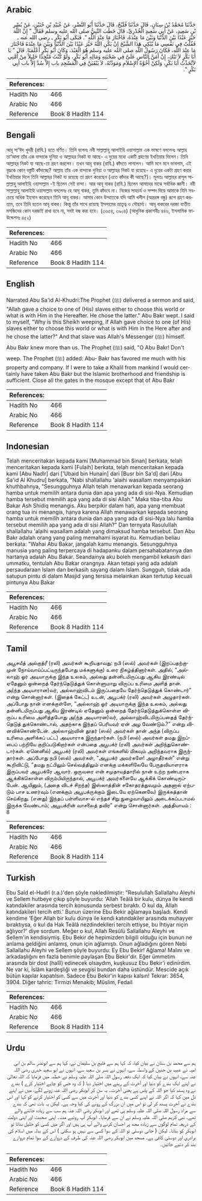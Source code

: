 ## Arabic


<div dir="rtl" lang="ar" style={{fontSize:'larger',backgroundColor:'#f8f9fa',padding:20}}>
حَدَّثَنَا مُحَمَّدُ بْنُ سِنَانٍ، قَالَ حَدَّثَنَا فُلَيْحٌ، قَالَ حَدَّثَنَا أَبُو النَّضْرِ، عَنْ عُبَيْدِ بْنِ حُنَيْنٍ، عَنْ بُسْرِ بْنِ سَعِيدٍ، عَنْ أَبِي سَعِيدٍ الْخُدْرِيِّ، قَالَ خَطَبَ النَّبِيُّ صلى الله عليه وسلم فَقَالَ ‏"‏ إِنَّ اللَّهَ خَيَّرَ عَبْدًا بَيْنَ الدُّنْيَا وَبَيْنَ مَا عِنْدَهُ، فَاخْتَارَ مَا عِنْدَ اللَّهِ ‏"‏‏.‏ فَبَكَى أَبُو بَكْرٍ ـ رضى الله عنه ـ فَقُلْتُ فِي نَفْسِي مَا يُبْكِي هَذَا الشَّيْخَ إِنْ يَكُنِ اللَّهُ خَيَّرَ عَبْدًا بَيْنَ الدُّنْيَا وَبَيْنَ مَا عِنْدَهُ فَاخْتَارَ مَا عِنْدَ اللَّهِ، فَكَانَ رَسُولُ اللَّهِ صلى الله عليه وسلم هُوَ الْعَبْدَ، وَكَانَ أَبُو بَكْرٍ أَعْلَمَنَا‏.‏ قَالَ ‏"‏ يَا أَبَا بَكْرٍ لاَ تَبْكِ، إِنَّ أَمَنَّ النَّاسِ عَلَىَّ فِي صُحْبَتِهِ وَمَالِهِ أَبُو بَكْرٍ، وَلَوْ كُنْتُ مُتَّخِذًا خَلِيلاً مِنْ أُمَّتِي لاَتَّخَذْتُ أَبَا بَكْرٍ، وَلَكِنْ أُخُوَّةُ الإِسْلاَمِ وَمَوَدَّتُهُ، لاَ يَبْقَيَنَّ فِي الْمَسْجِدِ باب إِلاَّ سُدَّ إِلاَّ باب أَبِي بَكْرٍ ‏"‏‏.‏
</div>
<div style={{backgroundColor:'#f8f9fa',padding:20, marginBottom: 10}}><table> <thead> <tr> <th>References:</th> <th></th> </tr> </thead> <tbody><tr><td>Hadith No</td><td>466</td></tr><tr><td>Arabic No</td><td>466</td></tr><tr><td>Reference</td><td>Book 8 Hadith 114</td></tr></tbody></table></div>

## Bengali


<div dir="ltr" lang="bn" style={{fontSize:'larger',backgroundColor:'#f8f9fa',padding:20}}>
আবূ সা‘ঈদ খুদরী (রাযি.) হতে বর্ণিত। তিনি বলেনঃ নবী সাল্লাল্লাহু আলাইহি ওয়াসাল্লাম এক ভাষণে বললেনঃ আল্লাহ তা‘আলা তাঁর এক বান্দাকে দুনিয়া ও আল্লাহর নিকট যা আছে- এ দুয়ের মধ্যে একটি গ্রহণের ইখতিয়ার দিলেন। তিনি আল্লাহর নিকট যা আছে-তা গ্রহণ করলেন। তখন আবূ বাকর (রাযি.) কাঁদতে লাগলেন। আমি মনে মনে ভাবলাম, এই বৃদ্ধকে কোন্ বস্তুটি কাঁদাচ্ছে? আল্লাহ তাঁর এক বান্দাকে দুনিয়া ও আল্লাহর নিকট যা রয়েছে- এ দুয়ের একটা গ্রহণ করার ইখতিয়ার দিলে তিনি আল্লাহর নিকট যা রয়েছে তা গ্রহণ করেছেন (এতে কাঁদার কী আছে?)। মূলতঃ আল্লাহর রাসূল সাল্লাল্লাহু আলাইহি ওয়াসাল্লাম -ই ছিলেন সেই বান্দা। আর আবূ বাকর (রাযি.) ছিলেন আমাদের মাঝে সর্বাধিক জ্ঞানী। নবী সাল্লাল্লাহু আলাইহি ওয়াসাল্লাম বললেনঃ হে আবূ বাকর, তুমি কাঁদবে না। নিজের সাহচর্য ও সম্পদ দিয়ে আমাকে যিনি সবচেয়ে অধিক ইহসান করেছেন তিনি আবূ বাকর। আমার কোন উম্মাতকে যদি আমি খলীল (অন্তরঙ্গ বন্ধু) রূপে গ্রহণ করতাম, তবে তিনি হতেন আবূ বাকর। কিন্তু তাঁর সাথে রয়েছে ইসলামের ভ্রাতৃত্ব ও সৌহার্দ্য। আবূ বাকরের দরজা ব্যতীত মসজিদের কোন দরজাই রাখা হবে না, সবই বন্ধ করা হবে। (৩৬৫৪, ৩৯০৪) (আধুনিক প্রকাশনীঃ ৪৪৬, ইসলামিক ফাউন্ডেশনঃ ৪৫২)
</div>
<div style={{backgroundColor:'#f8f9fa',padding:20, marginBottom: 10}}><table> <thead> <tr> <th>References:</th> <th></th> </tr> </thead> <tbody><tr><td>Hadith No</td><td>466</td></tr><tr><td>Arabic No</td><td>466</td></tr><tr><td>Reference</td><td>Book 8 Hadith 114</td></tr></tbody></table></div>

## English


<div dir="ltr" lang="en" style={{fontSize:'larger',backgroundColor:'#f8f9fa',padding:20}}>
Narrated Abu Sa'id Al-Khudri:The Prophet (ﷺ) delivered a sermon and said, "Allah gave a choice to one of (His) slaves either to choose this world or what is with Him in the Hereafter. He chose the latter." Abu Bakr wept. I said to myself, "Why is this Sheikh weeping, if Allah gave choice to one (of His) slaves either to choose this world or what is with Him in the Here after and he chose the latter?" And that slave was Allah's Messenger (ﷺ) himself. Abu Bakr knew more than us. The Prophet (ﷺ) said, "O Abu Bakr! Don't weep. The Prophet (ﷺ) added: Abu- Bakr has favored me much with his property and company. If I were to take a Khalil from mankind I would certainly have taken Abu Bakr but the Islamic brotherhood and friendship is sufficient. Close all the gates in the mosque except that of Abu Bakr
</div>
<div style={{backgroundColor:'#f8f9fa',padding:20, marginBottom: 10}}><table> <thead> <tr> <th>References:</th> <th></th> </tr> </thead> <tbody><tr><td>Hadith No</td><td>466</td></tr><tr><td>Arabic No</td><td>466</td></tr><tr><td>Reference</td><td>Book 8 Hadith 114</td></tr></tbody></table></div>

## Indonesian


<div dir="ltr" lang="id" style={{fontSize:'larger',backgroundColor:'#f8f9fa',padding:20}}>
Telah menceritakan kepada kami [Muhammad bin Sinan] berkata, telah menceritakan kepada kami [Fulaih] berkata, telah menceritakan kepada kami [Abu Nadlr] dari ['Ubaid bin Hunain] dari [Busr bin Sa'd] dari [Abu Sa'id Al Khudru] berkata, "Nabi shallallahu 'alaihi wasallam menyampaikan khuthbahnya, "Sesungguhnya Allah telah menawarkan kepada seorang hamba untuk memilih antara dunia dan apa yang ada di sisi-Nya. Kemudian hamba tersebut memilih apa yang ada di sisi Allah." Maka tiba-tiba Abu Bakar Ash Shidiq menangis. Aku berpikir dalam hati, apa yang membuat orang tua ini menangis, hanya karena Allah menawarkan kepada seorang hamba untuk memilih antara dunia dan apa yang ada di sisi-Nya lalu hamba tersebut memilih apa yang ada di sisi Allah?" Dan ternyata Rasulullah shallallahu 'alaihi wasallam adalah yang dimaksud hamba tersebut. Dan Abu Bakr adalah orang yang paling memahami isyarat itu. Kemudian beliau berkata: "Wahai Abu Bakar, jangalah kamu menangis. Sesungguhnya manusia yang paling terpercaya di hadapanku dalam persahabatannya dan hartanya adalah Abu Bakar. Seandainya aku boleh mengambil kekasih dari ummatku, tentulah Abu Bakar orangnya. Akan tetapi yang ada adalah persaudaraan Islam dan berkasih sayang dalam Islam. Sungguh, tidak ada satupun pintu di dalam Masjid yang tersisa melainkan akan tertutup kecuali pintunya Abu Bakar
</div>
<div style={{backgroundColor:'#f8f9fa',padding:20, marginBottom: 10}}><table> <thead> <tr> <th>References:</th> <th></th> </tr> </thead> <tbody><tr><td>Hadith No</td><td>466</td></tr><tr><td>Arabic No</td><td>466</td></tr><tr><td>Reference</td><td>Book 8 Hadith 114</td></tr></tbody></table></div>

## Tamil


<div dir="ltr" lang="ta" style={{fontSize:'larger',backgroundColor:'#f8f9fa',padding:20}}>
அபூசயீத் அல்குத்ரீ (ரலி) அவர்கள் கூறியதாவது: நபி (ஸல்) அவர்கள் (இறப்பதற்குமுன் நோய்வாய்ப்பட்டிருந்தபோது மக்களுக்கு) உரை நிகழ்த்தினார்கள். அதில், “அல்லாஹ் ஓர் அடியாருக்கு இந்த உலகம், அல்லது தன்னிடமிருப்பது ஆகிய இரண்டில் ஏதேனும் ஒன்றைத் தேர்ந்தெடுத்துக் கொள்ளுமாறு விருப்ப உரிமை அளித் தான். அ(ந்த அடியாரான)வர், அல்லாஹ்விடம் இருப்பதையே தேர்ந்தெடுத்துக் கொண்டார்” என்று சொன்னார்கள். (இதைக் கேட்ட) உடன், அபூபக்ர் (ரலி) அவர்கள் அழுதார்கள். அப்போது நான் எனக்குள்ளே, “அல்லாஹ் ஓர் அடியாருக்கு இந்த உலகம், அல்லது தன்னிடமிருப்பது ஆகிய இரண்டில் ஏதேனும் ஒன்றைத் தேர்ந்தெடுத்துக்கொள்ள விருப்ப உரிமை அளித்தபோது அ(ந்த அடியாரன)வர், அல்லாஹ்விடமிருப்பதைத் தேர்ந்தெடுத் துக்கொண்டால், அதற்காக இந்தப் பெரியவர் ஏன் அழ வேண்டும்.?” என்று வினவிக்கொண்டேன். அல்லாஹ்வின் தூதர் (ஸல்) அவர்கள் தான் அந்த (விருப்ப உரிமை அளிக்கப் பட்ட) அடியாராக இருந்தார்கள். (நபி (ஸல்) அவர்கள் தமது இறப்பைப் பற்றியே குறிப்படுகிறார்கள் என்பதை அபூபக்ர் (ரலி) அவர்கள் அறிந்துகொண்டார்கள். ஏனெனில்) அபூபக்ர் (ரலி) அவர்கள் எங்களில் மிகவும் அறிந்தவராக இருந்தார்கள். அப்போது நபி (ஸல்) அவர்கள், “அபூபக்ர் அவர்களே! அழாதீர்கள்” என்று கூறிவிட்டு, “தமது நட்பிலும் செல்வத்திலும் எனக்கு மக்களிலேயே பேருதவியாளராக இருப்பவர் அபூபக்ரே ஆவார். ஒருவரை என் சமுதாயத்தாரில் நான் உற்ற நண்பராக ஆக்கிக்கொள்ள விரும்பியிருந்தால், அபூபக்ர் அவர்களையே ஆக்கிக் கொண்டிருப்பேன். ஆயினும், (அதை விடச் சிறந்த) இஸ்லாத்தின் சகோதரத்துவமும் அதனால் ஏற்படும் பாச உணர்வும் (எனக்கும் அபூபக்ருக்கும் இடையே ஏற்கெனவே) இருக்கத்தான் செய்கிறது. (எனது) இந்தப் பள்ளிவாச-ல் எந்தச் சிறு நுழைவாயிலும் அடைக்கப்படாமல் இருக்க வேண்டாம்; அபூபக்ரின் வாசலைத் தவிர” என்று சொன்னார்கள். அத்தியாயம் : 8
</div>
<div style={{backgroundColor:'#f8f9fa',padding:20, marginBottom: 10}}><table> <thead> <tr> <th>References:</th> <th></th> </tr> </thead> <tbody><tr><td>Hadith No</td><td>466</td></tr><tr><td>Arabic No</td><td>466</td></tr><tr><td>Reference</td><td>Book 8 Hadith 114</td></tr></tbody></table></div>

## Turkish


<div dir="ltr" lang="tr" style={{fontSize:'larger',backgroundColor:'#f8f9fa',padding:20}}>
Ebu Saîd el-Hudrî (r.a.)'den şöyle nakledilmiştir: "Resulullah Sallallahu Aleyhi ve Sellem hutbeye çıkıp şöyle buyurdu: 'Allah Teâlâ bir kulu, dünya ile kendi katındakiler arasında tercih konusunda serbest bıraktı. O kul da, Allah katındakileri tercih etti.' Bunun üzerine Ebu Bekir ağlamaya başladı. Kendi kendime 'Eğer Allah bir kulu dünya ile kendi katındakiler arasında muhayyer bıraktıysa, o kul da Hak Teâlâ nezdindekileri tercih ettiyse, bu İhtiyar niçin ağlıyor?' diye sordum. Meğer o kul, Allah Resûlü Sallallahu Aleyhi ve Sellem'in kendisiymiş. Ebu Bekir de hepimizden bilgili olduğu için bunun ne anlama geldiğini anlamış, onun için ağlamıştı. Onun ağladığını gören Nebi Sallallahu Aleyhi ve Sellem şöyle buyurdu: Ey Ebu Be­kir! Ağlama! Malını ve arkadaşlığını en fazla benimle paylaşan Ebu Bekir'dir. Eğer ümmetim arasında bir dost (halîl) edinecek olsaydım, kuşkusuz Ebu Bekir'i edinirdim. Ne var ki, İslâm kardeşliği ve sevgisi bundan daha üstündür. Mescide açık bütün kapılar kapatılsın. Sadece Ebu Bekir'in kapısı kalsın! Tekrar: 3654, 3904. Diğer tahric: Tirmizi Menakib; Müslim, Fedail
</div>
<div style={{backgroundColor:'#f8f9fa',padding:20, marginBottom: 10}}><table> <thead> <tr> <th>References:</th> <th></th> </tr> </thead> <tbody><tr><td>Hadith No</td><td>466</td></tr><tr><td>Arabic No</td><td>466</td></tr><tr><td>Reference</td><td>Book 8 Hadith 114</td></tr></tbody></table></div>

## Urdu


<div dir="rtl" lang="ur" style={{fontSize:'larger',backgroundColor:'#f8f9fa',padding:20}}>
ہم سے محمد بن سنان نے بیان کیا، کہ کہا ہم سے فلیح بن سلیمان نے، کہا ہم سے ابونضر سالم بن ابی امیہ نے عبید بن حنین کے واسطہ سے، انہوں نے بسر بن سعید سے، انہوں نے ابو سعید خدری رضی اللہ عنہ سے، انہوں نے بیان کیا کہ ایک دفعہ رسول اللہ صلی اللہ علیہ وسلم نے خطبہ میں فرمایا کہ اللہ تعالیٰ نے اپنے ایک بندے کو دنیا اور آخرت کے رہنے میں اختیار دیا ( کہ وہ جس کو چاہے اختیار کرے ) بندے نے وہ پسند کیا جو اللہ کے پاس ہے یعنی آخرت۔ یہ سن کر ابوبکر رضی اللہ عنہ رونے لگے، میں نے اپنے دل میں کہا کہ اگر اللہ نے اپنے کسی بندے کو دنیا اور آخرت میں سے کسی کو اختیار کرنے کو کہا اور اس بندے نے آخرت پسند کر لی تو اس میں ان بزرگ کے رونے کی کیا وجہ ہے۔ لیکن یہ بات تھی کہ بندے سے مراد رسول اللہ صلی اللہ علیہ وسلم ہی تھے اور ابوبکر رضی اللہ عنہ ہم سب سے زیادہ جاننے والے تھے۔ نبی کریم صلی اللہ علیہ وسلم نے ان سے فرمایا۔ ابوبکر آپ روئیے مت۔ اپنی صحبت اور اپنی دولت کے ذریعہ تمام لوگوں سے زیادہ مجھ پر احسان کرنے والے آپ ہی ہیں اور اگر میں کسی کو خلیل بناتا تو ابوبکر کو بناتا۔ لیکن ( جانی دوستی تو اللہ کے سوا کسی سے نہیں ہو سکتی ) اس کے بدلہ میں اسلام کی برادری اور دوستی کافی ہے۔ مسجد میں ابوبکر رضی اللہ عنہ کی طرف کے دروازے کے سوا تمام دروازے بند کر دئیے جائیں۔
</div>
<div style={{backgroundColor:'#f8f9fa',padding:20, marginBottom: 10}}><table> <thead> <tr> <th>References:</th> <th></th> </tr> </thead> <tbody><tr><td>Hadith No</td><td>466</td></tr><tr><td>Arabic No</td><td>466</td></tr><tr><td>Reference</td><td>Book 8 Hadith 114</td></tr></tbody></table></div>